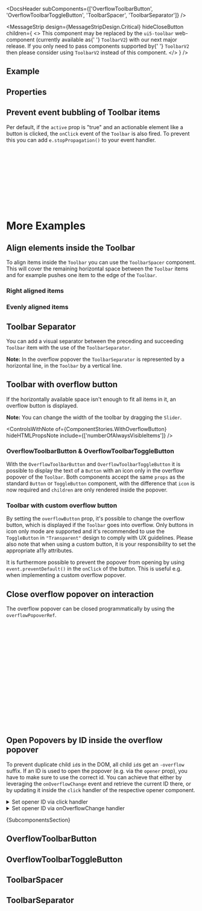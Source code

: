 
<Meta of={ComponentStories} />

<DocsHeader
  subComponents={['OverflowToolbarButton', 'OverflowToolbarToggleButton', 'ToolbarSpacer', 'ToolbarSeparator']}
/>

<MessageStrip
  design={MessageStripDesign.Critical}
  hideCloseButton
  children={
    <>
      This component may be replaced by the <code>ui5-toolbar</code> web-component (currently available as{' '}
      <code>ToolbarV2</code>) with our next major release. If you only need to pass components supported by{' '}
      <code>ToolbarV2</code> then please consider using <code>ToolbarV2</code> instead of this component.
    </>
  }
/>

## Example

<Canvas of={ComponentStories.Default} />

## Properties

<ControlsWithNote of={ComponentStories.Default} />

## Prevent event bubbling of Toolbar items

Per default, if the `active` prop is "true" and an actionable element like a button is clicked, the `onClick` event of the `Toolbar` is also fired.
To prevent this you can add `e.stopPropagation()` to your event handler.

```jsx
<Toolbar>
  <Button
    onClick={(e) => {
      //use e.stopPropagation() to prevent event bubbling
      e.stopPropagation();
    }}
  >
    Toolbar Item
  </Button>
</Toolbar>
```

# More Examples

## Align elements inside the Toolbar

To align items inside the `Toolbar` you can use the `ToolbarSpacer` component.<br/>
This will cover the remaining horizontal space between the `Toolbar` items and for example pushes one item to the edge of the `Toolbar`.

### Right aligned items

<Canvas of={ComponentStories.RightAlignedItems} />

### Evenly aligned items

<Canvas of={ComponentStories.EvenlyAlignedItems} />

## Toolbar Separator

You can add a visual separator between the preceding and succeeding `Toolbar` item with the use of the `ToolbarSeparator`.

**Note:** In the overflow popover the `ToolbarSeparator` is represented by a horizontal line, in the `Toolbar` by a vertical
line.

<Canvas of={ComponentStories.WithSeparator} />

## Toolbar with overflow button

If the horizontally available space isn't enough to fit all items in it, an overflow button is displayed.

**Note:** You can change the width of the toolbar by dragging the `Slider`.

<ControlsWithNote of={ComponentStories.WithOverflowButton} hideHTMLPropsNote include={['numberOfAlwaysVisibleItems']} />

<Canvas of={ComponentStories.WithOverflowButton} />

### OverflowToolbarButton & OverflowToolbarToggleButton

With the `OverflowToolbarButton` and `OverflowToolbarToggleButton` it is possible to display the text of a `Button` with an icon only in the overflow popover of the `Toolbar`.
Both components accept the same `props` as the standard `Button` or `ToggleButton` component, with the difference that `icon` is now required and `children` are only rendered inside the popover.

<Canvas of={ComponentStories.OverflowBtns} />

### Toolbar with custom overflow button

By setting the `overflowButton` prop, it's possible to change the overflow button, which is displayed if the `Toolbar` goes into overflow.
Only buttons in icon only mode are supported and it's recommended to use the `ToggleButton` in `"Transparent"` design to comply with UX guidelines.
Please also note that when using a custom button, it is your responsibility to set the appropriate a11y attributes.

It is furthermore possible to prevent the popover from opening by using `event.preventDefault()` in the `onClick` of the button. This is useful e.g. when implementing a custom overflow popover.

<Canvas of={ComponentStories.CustomOverflowButton} />

## Close overflow popover on interaction

The overflow popover can be closed programmatically by using the `overflowPopoverRef`.

```jsx
const ToolbarComponent = () => {
  const overflowPopoverRef = useRef(null);
  const handlePopoverClose = () => {
    if (overflowPopoverRef.current.isOpen()) {
      overflowPopoverRef.current.close();
    }
  };
  return (
    <Toolbar overflowPopoverRef={overflowPopoverRef}>
      <Text>Toolbar</Text>
      <Button onClick={handlePopoverClose}>Button One</Button>
      <Select onChange={handlePopoverClose}>
        <Option>Option 1</Option>
        <Option>Option 2</Option>
      </Select>
    </Toolbar>
  );
};
```

## Open Popovers by ID inside the overflow popover

To prevent duplicate child `id`s in the DOM, all child `id`s get an `-overflow` suffix. If an ID is used to open the popover (e.g. via the `opener` prop), you have to make sure to use the correct id.
You can achieve that either by leveraging the `onOverflowChange` event and retrieve the current ID there, or by updating it inside the `click` handler of the respective opener component.

<Canvas of={ComponentStories.PopoverInOverflowPopover} sourceState="none" />

<details>

{' '}
<summary>Set opener ID via click handler</summary>

```jsx
const ToolbarComponent = () => {
  const [popoverIsOpen, setPopoverIsOpen] = useState(false);
  const [opener, setOpener] = useState('openMenuBtn');
  const handlePopoverOpenerClick = (e) => {
    setOpener(e.target.id);
    setPopoverIsOpen(true);
  };
  return (
    <>
      <Toolbar style={{ width: '400px' }}>
        <Text>Toolbar</Text>
        <Button>Button One</Button>
        <Button>Button Two</Button>
        <Button id="openMenuBtn" onClick={handlePopoverOpenerClick}>
          Open Popover (Menu)
        </Button>
      </Toolbar>
      <Menu
        opener={opener}
        open={popoverIsOpen}
        onClose={() => {
          setPopoverIsOpen(false);
        }}
      >
        <MenuItem text="New File" />
        <MenuItem text="New Folder" />
      </Menu>
    </>
  );
};
```

</details>

<details>

{' '}
<summary>Set opener ID via onOverflowChange handler</summary>

```jsx
const ToolbarComponent = () => {
  const [popoverIsOpen, setPopoverIsOpen] = useState(false);
  const initialOpenerId = 'openMenuBtn';
  const [opener, setOpener] = useState(initialOpenerId);
  const handlePopoverOpenerClick = () => {
    setPopoverIsOpen(true);
  };
  const handleOverflowChange = (e) => {
    if (e.overflowElements?.length) {
      const overflowId = [...e.overflowElements].find((item) => item.dataset.opener)?.id;
      if (overflowId) {
        setOpener(overflowId);
      } else {
        setOpener(initialOpenerId);
      }
    } else {
      setOpener(initialOpenerId);
    }
  };
  return (
    <>
      <Toolbar style={{ width: '400px' }} onOverflowChange={handleOverflowChange}>
        <Text>Toolbar</Text>
        <Button>Button One</Button>
        <Button>Button Two</Button>
        <Button id="openMenuBtn" onClick={handlePopoverOpenerClick} data-opener>
          Open Popover (Menu)
        </Button>
      </Toolbar>
      <Menu
        opener={opener}
        open={popoverIsOpen}
        onClose={() => {
          setPopoverIsOpen(false);
        }}
      >
        <MenuItem text="New File" />
        <MenuItem text="New Folder" />
      </Menu>
    </>
  );
};
```

</details>

<Markdown>{SubcomponentsSection}</Markdown>

## OverflowToolbarButton

<Description of={OverflowToolbarButton} />

<ArgTypesWithNote of={OverflowToolbarButton} />

## OverflowToolbarToggleButton

<Description of={OverflowToolbarToggleButton} />

<ArgTypesWithNote of={OverflowToolbarToggleButton} />

## ToolbarSpacer

<Description of={ToolbarSpacer} />

<ArgTypesWithNote of={ToolbarSpacer} />

## ToolbarSeparator

<Description of={ToolbarSeparator} />

<ArgTypesWithNote of={ToolbarSeparator} />

<Footer />
